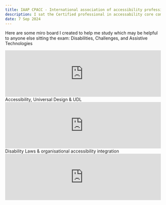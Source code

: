 ```yaml
---
title: IAAP CPACC - International association of accessibility professionals CPACC exam experiance
description: I sat the Certified professional in accessability core competencies exam and passed
date: 7 Sep 2024
---
```

Here are some miro board I created to help me study which may be helpful to anyone else sitting the exam: 
Disabilities, Challenges, and Assistive Technologies
<iframe width="100%" src="https://miro.com/app/live-embed/uXjVL1pMc0Q=/?moveToViewport=-28362,-15667,116560,62340&embedId=918827364734" frameborder="0" scrolling="no" allow="fullscreen; clipboard-read; clipboard-write" allowfullscreen></iframe>
Accessibility, Universal Design & UDL
<iframe width="100%" src="https://miro.com/app/live-embed/uXjVL1oj5tw=/?moveToViewport=-19040,-2973,39079,20901&embedId=685488877653" frameborder="0" scrolling="no" allow="fullscreen; clipboard-read; clipboard-write" allowfullscreen></iframe>
Disability Laws & organisational accessibility integration
<iframe width="100%" src="https://miro.com/app/live-embed/uXjVL1pN1PA=/?moveToViewport=-59649,-44108,107032,57244&embedId=989747755643" frameborder="0" scrolling="no" allow="fullscreen; clipboard-read; clipboard-write" allowfullscreen></iframe>